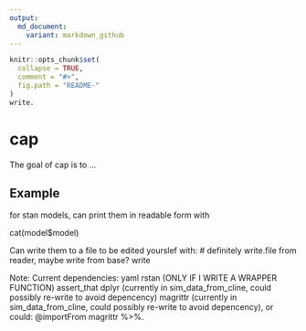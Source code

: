 ```yaml
---
output:
  md_document:
    variant: markdown_github
---
```


<!-- README.md is generated from README.Rmd. Please edit that file -->

```r
knitr::opts_chunk$set(
  collapse = TRUE,
  comment = "#>",
  fig.path = "README-"
)
write.
```

# cap

The goal of cap is to ...

## Example

for stan models, can print them in readable form with

cat(model$model)

Can write them to a file to be edited yourslef with:
# definitely write.file from reader, maybe write from base?
write

Note:
Current dependencies:
yaml
rstan (ONLY IF I WRITE A WRAPPER FUNCTION)
assert_that
dplyr (currently in sim_data_from_cline, could possibly re-write to avoid depencency)
magrittr (currently in sim_data_from_cline, could possibly re-write to avoid depencency), or could:
@importFrom magrittr %>%. 




